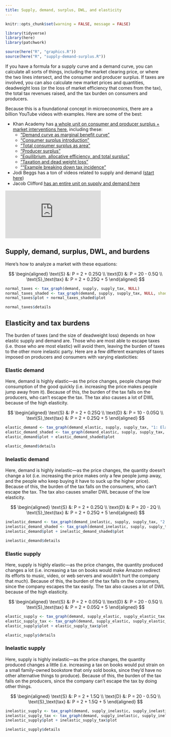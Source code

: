 ```yaml
---
title: Supply, demand, surplus, DWL, and elasticity
---
```


```r
knitr::opts_chunk$set(warning = FALSE, message = FALSE)

library(tidyverse)
library(here)
library(patchwork)

source(here("R", "graphics.R"))
source(here("R", "supply-demand-surplus.R"))
```

If you have a formula for a supply curve and a demand curve, you can calculate all sorts of things, including the market clearing price, or where the two lines intersect, and the consumer and producer surplus. If taxes are involved, you can also calculate new market prices and quantities, deadweight loss (or the loss of market efficiency that comes from the tax), the total tax revenues raised, and the tax burden on consumers and producers.

Because this is a foundational concept in microeconomics, there are a billion YouTube videos with examples. Here are some of the best:

- Khan Academy has [a whole unit on consumer and producer surplus + market interventions here](https://www.khanacademy.org/economics-finance-domain/microeconomics/consumer-producer-surplus), including these:
    - ["Demand curve as marginal benefit curve"](https://www.khanacademy.org/economics-finance-domain/microeconomics/consumer-producer-surplus/consumer-producer-surplus-tut/v/demand-curve-as-marginal-benefit-curve)
    - ["Consumer surplus introduction"](https://www.khanacademy.org/economics-finance-domain/microeconomics/consumer-producer-surplus/consumer-producer-surplus-tut/v/consumer-surplus-introduction)
    - ["Total consumer surplus as area"](https://www.khanacademy.org/economics-finance-domain/microeconomics/consumer-producer-surplus/consumer-producer-surplus-tut/v/total-consumer-surplus-as-area)
    - ["Producer surplus"](https://www.khanacademy.org/economics-finance-domain/microeconomics/consumer-producer-surplus/consumer-producer-surplus-tut/v/producer-surplus)
    - ["Equilibrium, allocative efficiency, and total surplus"](https://www.khanacademy.org/economics-finance-domain/microeconomics/consumer-producer-surplus/consumer-producer-surplus-tut/v/equilibrium-allocative-efficiency-and-total-surplus)
    - ["Taxation and dead weight loss"](https://www.khanacademy.org/economics-finance-domain/microeconomics/consumer-producer-surplus/deadweight-loss-tutorial/v/taxation-and-dead-weight-loss)
    - [""Example breaking down tax incidence"](https://www.khanacademy.org/economics-finance-domain/microeconomics/consumer-producer-surplus/deadweight-loss-tutorial/v/example-breaking-down-tax-incidence)
- Jodi Beggs has a ton of videos related to supply and demand ([start here](https://www.youtube.com/watch?v=bVzx8fts8Ng&list=PL22785443C5FB0F83&index=13))
- Jacob Clifford [has an entire unit on supply and demand here](https://www.youtube.com/watch?v=gdXoDkCfcM8&list=PL6B2DBE4C2FC8F845)

<div class="ratio ratio-16x9">
<iframe src="https://www.youtube.com/embed/Mz0P_fXxik4" allow="accelerometer; autoplay; encrypted-media; gyroscope; picture-in-picture" allowfullscreen="" frameborder="0"></iframe>
</div>

## Supply, demand, surplus, DWL, and burdens

Here's how to analyze a market with these equations:

$$
\begin{aligned}
\text{S} &: P = 2 + 0.25Q \\
\text{D} &: P = 20 - 0.5Q \\
\text{S}_\text{tax} &: P = 2 + 0.25Q + 5
\end{aligned}
$$


```r
normal_taxes <- tax_graph(demand, supply, supply_tax, NULL)
normal_taxes_shaded <- tax_graph(demand, supply, supply_tax, NULL, shaded = TRUE)
normal_taxes$plot + normal_taxes_shaded$plot
```


```r
normal_taxes$details
```

## Elasticity and tax burdens

The burden of taxes (and the size of deadweight loss) depends on how elastic supply and demand are. Those who are most able to escape taxes (i.e. those who are most elastic) will avoid them, leaving the burden of taxes to the other more inelastic party. Here are a few different examples of taxes imposed on producers and consumers with varying elasticities:

### Elastic demand

Here, demand is highly elastic—as the price changes, people change their consumption of the good quickly (i.e. increasing the price makes people jump away from it). Because of this, the burden of the tax falls on the producers, who can't escape the tax. The tax also causes a lot of DWL because of the high elasticity.

$$
\begin{aligned}
\text{S} &: P = 2 + 0.25Q \\
\text{D} &: P = 10 - 0.05Q \\
\text{S}_\text{tax} &: P = 2 + 0.25Q + 5
\end{aligned}
$$

```r
elastic_demand <- tax_graph(demand_elastic, supply, supply_tax, "1: Elastic demand")
elastic_demand_shaded <- tax_graph(demand_elastic, supply, supply_tax, NULL, shaded = TRUE)
elastic_demand$plot + elastic_demand_shaded$plot
```

```r
elastic_demand$details
```

### Inelastic demand

Here, demand is highly inelastic—as the price changes, the quantity doesn't change a lot (i.e. increasing the price makes only a few people jump away, and the people who keep buying it have to suck up the higher price). Because of this, the burden of the tax falls on the consumers, who can't escape the tax. The tax also causes smaller DWL because of the low elasticity.

$$
\begin{aligned}
\text{S} &: P = 2 + 0.25Q \\
\text{D} &: P = 20 - 2Q \\
\text{S}_\text{tax} &: P = 2 + 0.25Q + 5
\end{aligned}
$$

```r
inelastic_demand <- tax_graph(demand_inelastic, supply, supply_tax, "2: Inelastic demand")
inelastic_demand_shaded <- tax_graph(demand_inelastic, supply, supply_tax, NULL, shaded = TRUE)
inelastic_demand$plot + inelastic_demand_shaded$plot
```

```r
inelastic_demand$details
```

### Elastic supply

Here, supply is highly elastic—as the price changes, the quantity produced changes a lot (i.e. increasing a tax on books would make Amazon redirect its efforts to music, video, or web servers and wouldn't hurt the company that much). Because of this, the burden of the tax falls on the consumers, since the company escapes the tax easily. The tax also causes a lot of DWL because of the high elasticity.

$$
\begin{aligned}
\text{S} &: P = 2 + 0.05Q \\
\text{D} &: P = 20 - 0.5Q \\
\text{S}_\text{tax} &: P = 2 + 0.05Q + 5
\end{aligned}
$$

```r
elastic_supply <- tax_graph(demand, supply_elastic, supply_elastic_tax, "3: Elastic supply")
elastic_supply_tax <- tax_graph(demand, supply_elastic, supply_elastic_tax, NULL, shaded = TRUE)
elastic_supply$plot + elastic_supply_tax$plot
```

```r
elastic_supply$details
```

### Inelastic supply

Here, supply is highly inelastic—as the price changes, the quantity produced changes a little (i.e. increasing a tax on books would put strain on a small family-owned bookstore that only sold books, since they'd have no other alternative things to produce). Because of this, the burden of the tax falls on the producers, since the company can't escape the tax by doing other things.

$$
\begin{aligned}
\text{S} &: P = 2 + 1.5Q \\
\text{D} &: P = 20 - 0.5Q \\
\text{S}_\text{tax} &: P = 2 + 1.5Q + 5
\end{aligned}
$$

```r
inelastic_supply <- tax_graph(demand, supply_inelastic, supply_inelastic_tax, "4: Inelastic supply")
inelastic_supply_tax <- tax_graph(demand, supply_inelastic, supply_inelastic_tax, NULL, shaded = TRUE)
inelastic_supply$plot + inelastic_supply_tax$plot
```

```r
inelastic_supply$details
```
